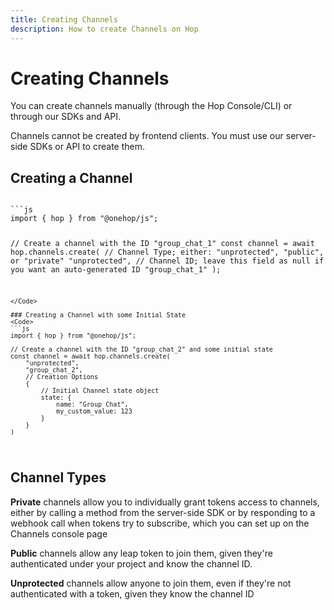 ```yaml
---
title: Creating Channels 
description: How to create Channels on Hop
---
```



# Creating Channels

You can create channels manually (through the Hop Console/CLI) or through our SDKs and API.

<Callout>Channels cannot be created by frontend clients. You must use our server-side SDKs or API to create them.</Callout>

## Creating a Channel

<Code>
```js
import { hop } from "@onehop/js";

// Create a channel with the ID "group_chat_1"
const channel = await hop.channels.create(
	// Channel Type; either: "unprotected", "public", or "private"
	"unprotected",
	// Channel ID; leave this field as null if you want an auto-generated ID
	"group_chat_1"
);
```
</Code>

### Creating a Channel with some Initial State
<Code>
```js
import { hop } from "@onehop/js";

// Create a channel with the ID "group_chat_2" and some initial state
const channel = await hop.channels.create(
	"unprotected",
	"group_chat_2",
	// Creation Options
	{
		// Initial Channel state object
		state: {
			name: "Group Chat",
			my_custom_value: 123
		}
	}
)
```
</Code>

## Channel Types

**Private** channels allow you to individually grant tokens access to channels, either by calling a method from the server-side SDK or by responding to a webhook call when tokens try to subscribe, which you can set up on the Channels console page

**Public** channels allow any leap token to join them, given they're authenticated under your project and know the channel ID.

**Unprotected** channels allow anyone to join them, even if they're not authenticated with a token, given they know the channel ID

